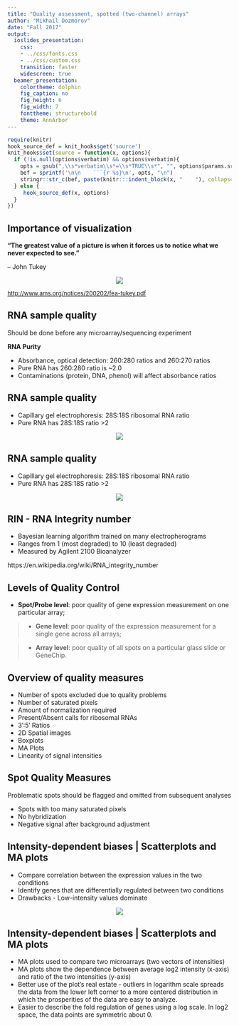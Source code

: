 ```yaml
---
title: "Quality assessment, spotted (two-channel) arrays"
author: "Mikhail Dozmorov"
date: "Fall 2017"
output:
  ioslides_presentation:
    css:
    - ../css/fonts.css
    - ../css/custom.css
    transition: faster
    widescreen: true
  beamer_presentation:
    colortheme: dolphin
    fig_caption: no
    fig_height: 6
    fig_width: 7
    fonttheme: structurebold
    theme: AnnArbor
---
```


```r
require(knitr)
hook_source_def = knit_hooks$get('source')
knit_hooks$set(source = function(x, options){
  if (!is.null(options$verbatim) && options$verbatim){
    opts = gsub(",\\s*verbatim\\s*=\\s*TRUE\\s*", "", options$params.src)
    bef = sprintf('\n\n    ```{r %s}\n', opts, "\n")
    stringr::str_c(bef, paste(knitr:::indent_block(x, "    "), collapse = '\n'), "\n    ```\n")
  } else {
     hook_source_def(x, options)
  }
})
```

## Importance of visualization {.larger}

**“The greatest value of a picture is when it forces us to notice what we never expected to see.”**

-- John Tukey

<center>
![](img/tukey.png)
</center>

<div style="font-size: small;">
<http://www.ams.org/notices/200202/fea-tukey.pdf>
</div>

## RNA sample quality {.larger}

Should be done before any microarray/sequencing experiment

**RNA Purity**

- Absorbance, optical detection: 260:280 ratios and 260:270 ratios
- Pure RNA has 260:280 ratio is ~2.0
- Contaminations (protein, DNA, phenol) will affect absorbance ratios

## RNA sample quality {.larger}

- Capillary gel electrophoresis: 28S:18S ribosomal RNA ratio 
- Pure RNA has 28S:18S ratio >2

<center>
![](img/28_18.png)
</center>

## RNA sample quality {.larger}

- Capillary gel electrophoresis: 28S:18S ribosomal RNA ratio 
- Pure RNA has 28S:18S ratio >2

<center>
![](img/agilent.png)
</center>

## RIN - RNA Integrity number {.larger}

- Bayesian learning algorithm trained on many electropherograms
- Ranges from 1 (most degraded) to 10 (least degraded)
- Measured by Agilent 2100 Bioanalyzer

https://en.wikipedia.org/wiki/RNA_integrity_number

## Levels of Quality Control {.larger}

- **Spot/Probe level**: poor quality of gene expression measurement on one particular array;

>- **Gene level**: poor quality of the expression measurement for a single gene across all arrays;

>- **Array level**: poor quality of all spots on a particular glass slide or GeneChip.

## Overview of quality measures {.larger}

- Number of spots excluded due to quality problems
- Number of saturated pixels
- Amount of normalization required
- Present/Absent calls for ribosomal RNAs 
- 3′:5′  Ratios
- 2D Spatial images
- Boxplots
- MA Plots 
- Linearity of signal intensities

## Spot Quality Measures {.larger}

Problematic spots should be flagged and omitted from subsequent analyses

- Spots with too many saturated pixels
- No hybridization
- Negative signal after background adjustment

## Intensity-dependent biases | Scatterplots and MA plots 

- Compare correlation between the expression values in the two conditions
- Identify genes that are differentially regulated between two conditions
- Drawbacks - Low-intensity values dominate

<center>
![](img/scatter.png)
</center>

## Intensity-dependent biases | Scatterplots and MA plots {.larger}

- MA plots used to compare two microarrays (two vectors of intensities)
- MA plots show the dependence between average log2 intensity (x-axis) and ratio of the two intensities (y-axis)
- Better use of the plot's real estate - outliers in logarithm scale
spreads the data from the lower left corner to a more centered distribution in which the prosperities of the data are easy to analyze.
- Easier to describe the fold regulation of genes using a log scale. In log2 space, the data points are symmetric about 0.
